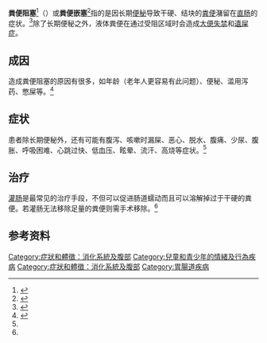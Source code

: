 {{Refimprove|time=2021-02-12T13:58:40+00:00}}

{{medical}}

{{Infobox medical condition (new) 
| name            = 粪便阻塞
| image           = Journal.pmed.1000092.g002 fecal impaction.png 
| caption         = 腹部X光显示有一大块粪便堆积在腹部，占据了长40厘米、宽33厘米的腹部空间
| field           = [[胃肠学|胃肠学]] 
| pronounce       =  
| synonyms        =  
| symptoms        = 
| complications   = 
| onset           = 
| duration        = 
| types           = 
| causes          = 
| risks           = 
| diagnosis       = 
| differential    = 
| prevention      = 
| treatment       = 
| medication      = 
| prognosis       = 
| frequency       = 
| deaths          = 
}}
'''粪便阻塞'''<ref>{{cite web |title=fecal impaction - 糞便阻塞 |url=http://terms.naer.edu.tw/detail/717757/ |website=terms.naer.edu.tw |publisher=[[国家教育研究院|国家教育研究院]] |accessdate=2021-02-12}}</ref>（{{lang-en|fecal impaction}}）或'''粪便嵌塞'''<ref>{{cite web |title=便秘致雙腿失知覺 醫生須徒手取出2公升糞便 |url=https://news.mingpao.com/ins/%E5%9C%8B%E9%9A%9B/article/20180622/s00005/1529661616758/%E4%BE%BF%E7%A7%98%E8%87%B4%E9%9B%99%E8%85%BF%E5%A4%B1%E7%9F%A5%E8%A6%BA-%E9%86%AB%E7%94%9F%E9%A0%88%E5%BE%92%E6%89%8B%E5%8F%96%E5%87%BA2%E5%85%AC%E5%8D%87%E7%B3%9E%E4%BE%BF |website=[[明報新聞網|明報新聞網]] |publisher=[[英國太陽報|英國太陽報]] |accessdate=2021-02-12 |language=zh-hant |date=2018-06-22}}</ref>指的是因长期[[便秘|便秘]]导致干硬、结块的[[粪便|粪便]]潴留在[[直肠|直肠]]的症状。<ref>{{cite web |title=Constipation - Symptoms and causes |url=https://www.mayoclinic.org/diseases-conditions/constipation/symptoms-causes/syc-20354253?utm_source=Google&utm_medium=abstract&utm_content=Fecal-impaction&utm_campaign=Knowledge-panel |website=Mayo Clinic |accessdate=2021-02-12 |language=en |date=2019-06-29}}</ref>除了长期便秘之外，液体粪便在通过受阻区域时会造成[[大便失禁|大便失禁]]和[[遺屎症|遺屎症]]。

== 成因 ==
造成粪便阻塞的原因有很多，如年龄（老年人更容易有此问题）、便秘、滥用泻药、憋屎等。<ref name=webmd>{{cite web |title=Fecal Impaction: What is it and how is it treated? |url=https://www.webmd.com/digestive-disorders/what-is-fecal-impaction |website=[[WebMD|WebMD]] |accessdate=2021-02-14 |language=en}}</ref>

== 症状 ==
患者除长期便秘外，还有可能有腹泻、咳嗽时漏屎、恶心、脱水、腹痛、少尿、腹胀、呼吸困难、心跳过快、低血压、眩晕、流汗、高烧等症状。<ref name=webmd />

== 治疗 ==
[[灌肠|灌肠]]是最常见的治疗手段，不但可以促进肠道蠕动而且可以溶解掉过于干硬的粪便。若灌肠无法移除足量的粪便则需手术移除。<ref name=webmd />

== 参考资料 ==
{{reflist}}

{{消化系統疾病}}
[[Category:症狀和體徵：消化系統及腹部|Category:症狀和體徵：消化系統及腹部]]
[[Category:兒童和青少年的情緒及行為疾病|Category:兒童和青少年的情緒及行為疾病]]
[[Category:症狀和體徵：消化系統及腹部|Category:症狀和體徵：消化系統及腹部]]
[[Category:胃腸道疾病|Category:胃腸道疾病]]